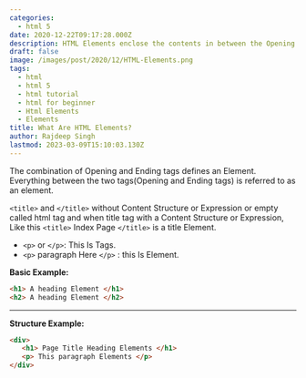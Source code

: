 ```yaml
---
categories:
  - html 5
date: 2020-12-22T09:17:28.000Z
description: HTML Elements enclose the contents in between the Opening and Closing tag.
draft: false
image: /images/post/2020/12/HTML-Elements.png
tags:
  - html
  - html 5
  - html tutorial
  - html for beginner
  - Html Elements
  - Elements
title: What Are HTML Elements?
author: Rajdeep Singh
lastmod: 2023-03-09T15:10:03.130Z
---
```


The combination of Opening and Ending tags defines an Element. Everything
between the two tags(Opening and Ending tags) is referred to as an element.

`<title>` and `</title>` without Content Structure or Expression or empty called
html tag and when title tag with a Content Structure or Expression, Like this
`<title>` Index Page `</title>` is a title Element.

- `<p>` or `</p>`: This Is Tags.
- `<p>` paragraph Here `</p>` : this Is Element.

**Basic Example:**

```html
<h1> A heading Element </h1>
<h2> A heading Element </h2>
```

---

**Structure Example:**

```html
<div> 
   <h1> Page Title Heading Elements </h1>
   <p> This paragraph Elements </p>
</div>
```
